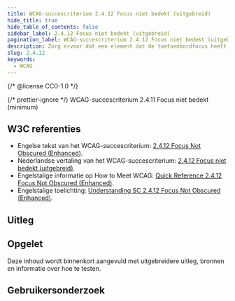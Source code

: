 ```yaml
---
title: WCAG-succescriterium 2.4.12 Focus niet bedekt (uitgebreid)
hide_title: true
hide_table_of_contents: false
sidebar_label: 2.4.12 Focus niet bedekt (uitgebreid)
pagination_label: WCAG-succescriterium 2.4.12 Focus niet bedekt (uitgebreid)
description: Zorg ervoor dat een element dat de toetsenbordfocus heeft volledig zichtbaar is en niet bedekt is door andere inhoud.
slug: 2.4.12
keywords:
  - WCAG
---
```


{/* @license CC0-1.0 */}


{/* prettier-ignore */}
<WcagHeadingGroup level={1} conformanceLevel="Niveau AA">WCAG-succescriterium 2.4.11 Focus niet bedekt (minimum)</WcagHeadingGroup>

## W3C referenties

- Engelse tekst van het WCAG-succescriterium: [<span lang="en">2.4.12 Focus Not Obscured (Enhanced)</span>](https://www.w3.org/TR/WCAG22/#focus-not-obscured-enhanced).
- Nederlandse vertaling van het WCAG-succescriterium: [2.4.12 Focus niet bedekt (uitgebreid)](https://www.w3.org/Translations/WCAG22-nl/#focus-not-obscured-enhanced).
- Engelstalige informatie op <span lang="en">How to Meet WCAG</span>: [<span lang="en">Quick Reference 2.4.12 Focus Not Obscured (Enhanced)</span>](https://www.w3.org/WAI/WCAG22/quickref/#focus-not-obscured-enhanced).
- Engelstalige toelichting: [<span lang="en">Understanding SC 2.4.12 Focus Not Obscured (Enhanced)</span>](https://www.w3.org/WAI/WCAG22/Understanding/focus-not-obscured-enhanced.html).

## Uitleg

<Summary />

## Opgelet

Deze inhoud wordt binnenkort aangevuld met uitgebreidere uitleg, bronnen en informatie over hoe te testen.

## Gebruikersonderzoek

<CTAGebruikersonderzoek />

<WCAGFooterInfo />
